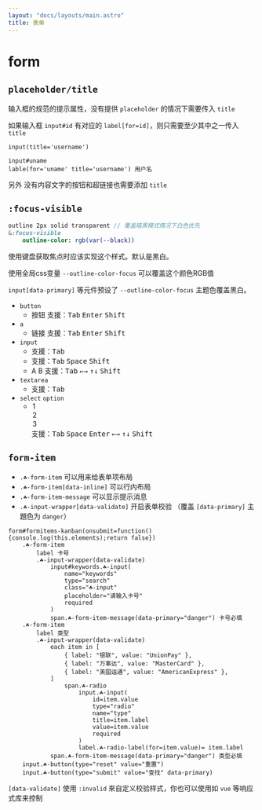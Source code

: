 ```yaml
---
layout: "docs/layouts/main.astro"
title: 表单
---
```




# form


## `placeholder/title`

输入框的规范的提示属性，没有提供 `placeholder` 的情况下需要传入 `title`

如果输入框 `input#id` 有对应的 `label[for=id]`，则只需要至少其中之一传入 `title`

```pug
input(title='username')

input#uname
lable(for='uname' title='username') 用户名
```
另外 没有内容文字的按钮和超链接也需要添加 `title`



## `:focus-visible`

```sass
outline 2px solid transparent // 覆盖暗黑模式情况下白色优先
&:focus-visible
    outline-color: rgb(var(--black))
```

使用键盘获取焦点时应该实现这个样式。默认是黑白。

使用全局css变量 `--outline-color-focus` 可以覆盖这个颜色RGB值

`input[data-primary]` 等元件预设了 `--outline-color-focus` 主题色覆盖黑白。

- `button`
    - <T tag="button" class="☘-button sm">按钮</T>
      支援：<kbd class="na-kbd">Tab</kbd> <kbd class="na-kbd">Enter</kbd> <kbd class="na-kbd">Shift</kbd>
- `a`
    - <T tag="a" class="☘-link" href="#focus-visible">链接</T>
      支援：<kbd class="na-kbd">Tab</kbd> <kbd class="na-kbd">Enter</kbd> <kbd class="na-kbd">Shift</kbd>
- `input`
    - <T tag="input" class="☘-input sm" title="input" placeholder='请输入' />
      支援：<kbd class="na-kbd">Tab</kbd>
    - <Switch id="switch" class="sm" checked />
      支援：<kbd class="na-kbd">Tab</kbd> <kbd class="na-kbd">Space</kbd> <kbd class="na-kbd">Shift</kbd>
    - <Radio name="lang" id="A" checked>A</Radio> <Radio name="lang" id="B">B</Radio>
      支援：<kbd class="na-kbd">Tab</kbd> <kbd class="na-kbd">&larr;</kbd><kbd class="na-kbd">&rarr;</kbd> <kbd class="na-kbd">&uarr;</kbd><kbd class="na-kbd">&darr;</kbd> <kbd class="na-kbd">Shift</kbd>
- `textarea`
    - <T tag="textarea" class="☘-textarea ☘-font-mono" title="textarea" placeholder='请输入' />
      支援：<kbd class="na-kbd">Tab</kbd>
- `select` `option`
    - <T tag="select" class="☘-select" style="width:120px">
        <option value="1">1</option>
        <option value="2">2</option>
        <option value="3">3</option>
      </T> 
      支援：<kbd class="na-kbd">Tab</kbd> <kbd class="na-kbd">Space</kbd> <kbd class="na-kbd">Enter</kbd> <kbd class="na-kbd">&larr;</kbd><kbd class="na-kbd">&rarr;</kbd> <kbd class="na-kbd">&uarr;</kbd><kbd class="na-kbd">&darr;</kbd> <kbd class="na-kbd">Shift</kbd>


## `form-item`

- `.☘-form-item` 可以用来给表单项布局
- `.☘-form-item[data-inline]` 可以行内布局
- `.☘-form-item-message` 可以显示提示消息
- `.☘-input-wrapper[data-validate]` 开启表单校验 （覆盖 `[data-primary]` 主題色为 `danger`）

<FormItems />

```pug
form#formitems-kanban(onsubmit=function(){console.log(this.elements);return false})
    .☘-form-item
        label 卡号
        .☘-input-wrapper(data-validate)
            input#keywords.☘-input(
                name="keywords"
                type="search"
                class="☘-input"
                placeholder="请输入卡号"
                required
            )
            span.☘-form-item-message(data-primary="danger") 卡号必填
    .☘-form-item
        label 类型
        .☘-input-wrapper(data-validate)
            each item in [
                { label: "银联", value: "UnionPay" },
                { label: "万事达", value: "MasterCard" },
                { label: "美国运通", value: "AmericanExpress" },
            ]
                span.☘-radio
                    input.☘-input(
                        id=item.value
                        type="radio"
                        name="type"
                        title=item.label
                        value=item.value
                        required
                    )
                    label.☘-radio-label(for=item.value)= item.label
            span.☘-form-item-message(data-primary="danger") 类型必填
    input.☘-button(type="reset" value="重置")
    input.☘-button(type="submit" value="查找" data-primary)
```

`[data-validate]` 使用 `:invalid` 來自定义校验样式，你也可以使用如 `vue` 等响应式库来控制
